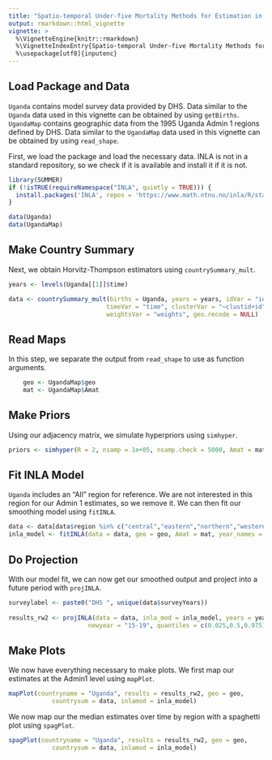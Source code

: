 ```yaml
---
title: "Spatio-temporal Under-five Mortality Methods for Estimation in R"
output: rmarkdown::html_vignette
vignette: >
  %\VignetteEngine{knitr::rmarkdown}
  %\VignetteIndexEntry{Spatio-temporal Under-five Mortality Methods for Estimation in R}
  %\usepackage[utf8]{inputenc}
---
```


## Load Package and Data


`Uganda` contains model survey data provided by DHS. Data similar to the `Uganda` data used in this vignette can be obtained by using  `getBirths`. `UgandaMap` contains geographic data from the 1995 Uganda Admin 1 regions defined by DHS. Data similar to the `UgandaMap` data used in this vignette can be obtained by using `read_shape`.

First, we load the package and load the necessary data. INLA is not in a standard repository, so we check if it is available and install it if it is not.

```r
library(SUMMER)
if (!isTRUE(requireNamespace("INLA", quietly = TRUE))) {
  install.packages('INLA', repos = 'https://www.math.ntnu.no/inla/R/stable')
}

data(Uganda)
data(UgandaMap)
```


## Make Country Summary

Next, we obtain Horvitz-Thompson estimators using `countrySummary_mult`.


```r
years <- levels(Uganda[[1]]$time)

data <- countrySummary_mult(births = Uganda, years = years, idVar = "id", regionVar = "region",
                           timeVar = "time", clusterVar = "~clustid+id", ageVar = "age",
                           weightsVar = "weights", geo.recode = NULL)
```

## Read Maps

In this step, we separate the output from `read_shape` to use as function arguments.

```r
    geo <- UgandaMap$geo
    mat <- UgandaMap$Amat
```


## Make Priors

Using our adjacency matrix, we simulate hyperpriors using `simhyper`.

```r
priors <- simhyper(R = 2, nsamp = 1e+05, nsamp.check = 5000, Amat = mat)
```


## Fit INLA Model

`Uganda` includes an "All" region for reference. We are not interested in this region for our Admin 1 estimates, so we remove it. We can then fit our smoothing model using `fitINLA`.

```r
data <- data[data$region %in% c("central","eastern","northern","western"),]
inla_model <- fitINLA(data = data, geo = geo, Amat = mat, year_names = years, priors = priors)
```


## Do Projection

With our model fit, we can now get our smoothed output and project into a future period with `projINLA`. 

```r
surveylabel <- paste0("DHS ", unique(data$surveyYears))
    
results_rw2 <- projINLA(data = data, inla_mod = inla_model, years = years, geo = geo, 
                      newyear = "15-19", quantiles = c(0.025,0.5,0.975))
```

## Make Plots

We now have everything necessary to make plots. We first map our estimates at the Admin1 level using `mapPlot`.

```r
mapPlot(countryname = "Uganda", results = results_rw2, geo = geo, 
            countrysum = data, inlamod = inla_model)
```


We now map our the median estimates over time by region with a spaghetti plot using `spagPlot`.

```r
spagPlot(countryname = "Uganda", results = results_rw2, geo = geo, 
            countrysum = data, inlamod = inla_model)
```